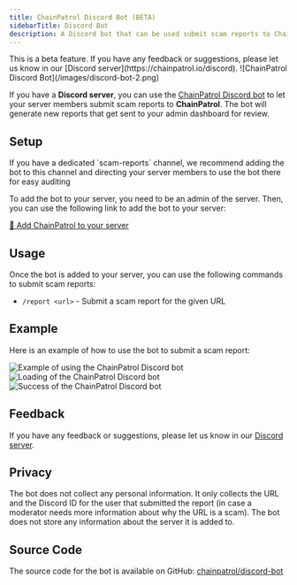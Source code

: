```yaml
---
title: ChainPatrol Discord Bot (BETA)
sidebarTitle: Discord Bot
description: A Discord bot that can be used submit scam reports to ChainPatrol
---
```


<Warning>
  This is a beta feature. If you have any feedback or suggestions, please let us
  know in our [Discord server](https://chainpatrol.io/discord).
</Warning>

<Frame>![ChainPatrol Discord Bot](/images/discord-bot-2.png)</Frame>

If you have a **Discord server**, you can use the [ChainPatrol Discord bot](https://chainpatrol.io/bot)
to let your server members submit scam reports to **ChainPatrol**. The bot will generate new
reports that get sent to your admin dashboard for review.

## Setup

<Tip>
  If you have a dedicated `scam-reports` channel, we recommend adding the bot to
  this channel and directing your server members to use the bot there for easy
  auditing
</Tip>

To add the bot to your server, you need to be an admin of the server. Then, you
can use the following link to add the bot to your server:

[🚀 Add ChainPatrol to your server](https://chainpatrol.io/bot/install)

## Usage

Once the bot is added to your server, you can use the following commands to
submit scam reports:

- `/report <url>` - Submit a scam report for the given URL

## Example

Here is an example of how to use the bot to submit a scam report:

![Example of using the ChainPatrol Discord bot](/images/discord-bot-prompt.png)
![Loading of the ChainPatrol Discord bot](/images/discord-bot-loading.png)
![Success of the ChainPatrol Discord bot](/images/discord-bot-success.png)

## Feedback

If you have any feedback or suggestions, please let us know in our
[Discord server](https://chainpatrol.io/discord).

## Privacy

The bot does not collect any personal information. It only collects the URL and
the Discord ID for the user that submitted the report (in case a moderator needs
more information about why the URL is a scam). The bot does not store any information
about the server it is added to.

## Source Code

The source code for the bot is available on GitHub: [chainpatrol/discord-bot](https://github.com/chainPatrol/discord-bot)
